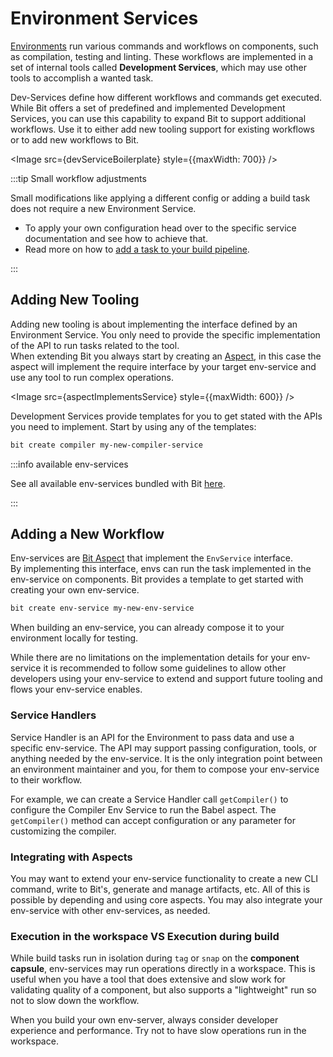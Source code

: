 
# Environment Services

[Environments](/docs/environments/envs-overview) run various commands and workflows on components, such as compilation, testing and linting. These workflows are implemented in a set of internal tools called **Development Services**, which may use other tools to accomplish a wanted task.

Dev-Services define how different workflows and commands get executed. While Bit offers a set of predefined and implemented Development Services, you can use this capability to expand Bit to support additional workflows. Use it to either add new tooling support for existing workflows or to add new workflows to Bit.

<Image src={devServiceBoilerplate} style={{maxWidth: 700}} />

:::tip Small workflow adjustments

Small modifications like applying a different config or adding a build task does not require a new Environment Service.

- To apply your own configuration head over to the specific service documentation and see how to achieve that.
- Read more on how to [add a task to your build pipeline](/docs/dev-services/builder/build-tasks).

:::

## Adding New Tooling

Adding new tooling is about implementing the interface defined by an Environment Service. You only need to provide the specific implementation of the API to run tasks related to the tool.  
When extending Bit you always start by creating an [Aspect](/docs/extending-bit/aspect-overview), in this case the aspect will implement the require interface by your target env-service and use any tool to run complex operations.

<Image src={aspectImplementsService} style={{maxWidth: 600}} />

Development Services provide templates for you to get stated with the APIs you need to implement. Start by using any of the templates:

```bash
bit create compiler my-new-compiler-service
```

:::info available env-services

See all available env-services bundled with Bit [here](/docs/dev-services/available-services).

:::

## Adding a New Workflow

Env-services are [Bit Aspect](/docs/extending-bit/aspect-overview) that implement the `EnvService` interface.  
By implementing this interface, envs can run the task implemented in the env-service on components. Bit provides a template to get started with creating your own env-service.

```bash
bit create env-service my-new-env-service
```

When building an env-service, you can already compose it to your environment locally for testing.

While there are no limitations on the implementation details for your env-service it is recommended to follow some guidelines to allow other developers using your env-service to extend and support future tooling and flows your env-service enables.

### Service Handlers

Service Handler is an API for the Environment to pass data and use a specific env-service. The API may support passing configuration, tools, or anything needed by the env-service. It is the only integration point between an environment maintainer and you, for them to compose your env-service to their workflow.

For example, we can create a Service Handler call `getCompiler()` to configure the Compiler Env Service to run the Babel aspect. The `getCompiler()` method can accept configuration or any parameter for customizing the compiler.

### Integrating with Aspects

You may want to extend your env-service functionality to create a new CLI command, write to Bit's, generate and manage artifacts, etc. All of this is possible by depending and using core aspects. You may also integrate your env-service with other env-services, as needed.

### Execution in the workspace VS Execution during build

While build tasks run in isolation during `tag` or `snap` on the **component capsule**, env-services may run operations directly in a workspace. This is useful when you have a tool that does extensive and slow work for validating quality of a component, but also supports a "lightweight" run so not to slow down the workflow.

When you build your own env-server, always consider developer experience and performance. Try not to have slow operations run in the workspace.
